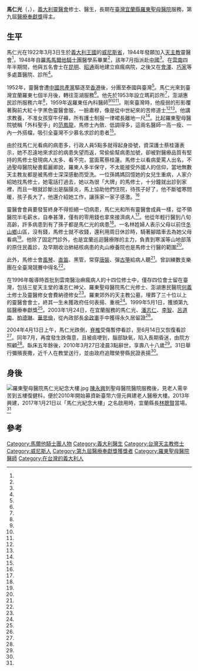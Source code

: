 {{Infobox_Person
| name = 馬仁光（{{lang|it|Marinello Renato}}）
|box_width= 
| caption        = 
|occupation= 修士、醫師
| period = 
|birth_name=
| other_names =
| Sex = 男
|birth_date= 1922年3月3日
|birth_place= {{flag|義大利|1861}}[[威尼斯省|威尼斯省]]
|death_date={{death date and age|2010|3|27|1922|3|3}}
|death_place= {{TWN}}[[宜蘭縣|宜蘭縣]][[羅東鎮_(臺灣)|羅東鎮]][[羅東聖母醫院|羅東聖母醫院]]
| nationality =
| residence =
| party = 
| religion = [[天主教|天主教]]
| spouse = 
| relatives =
|awards=醫療奉獻獎（1999年）
| educate =[[馬爾他騎士團|馬爾他騎士團]]
| past =
}}
'''馬仁光'''（{{lang-it|Marinello Renato}}，{{bd|1922年|3月3日|2010年|3月27日|}}），[[義大利|義大利]][[靈醫會|靈醫會]]修士、醫生，長期在[[臺灣|臺灣]][[宜蘭縣|宜蘭縣]][[羅東聖母醫院|羅東聖母醫院]]服務，第九屆[[醫療奉獻獎|醫療奉獻獎]]得主。

==生平==
馬仁光在1922年3月3日生於[[義大利王國_(1861年－1946年)|義大利王國]]的[[威尼斯省|威尼斯省]]，1944年發願加入[[天主教|天主教]]靈醫會<ref name="陳永興"/>，1948年自[[羅馬|羅馬]][[馬爾他騎士團|馬爾他騎士團]]醫學系畢業<ref name="1999-04-25小檔案"/>，該年7月指派赴[[中華民國_(大陸時期)|中國]]<ref name="陳永興"/>。在[[雲南|雲南]]四年半期間，他與五名會士在[[昆明|昆明]]、[[昭通|昭通]]兩地建立痲瘋病院，之後又在[[會澤縣|會澤]]、[[巧家縣|巧家]]等多處蓋醫院、診所<ref name="李淑娟1"/>。

1952年，靈醫會遭[[中國共產黨|中國共產黨]]驅逐至[[香港|香港]]後，分團至泰國與臺灣<ref name="陳永興"/>。馬仁光來到臺灣宜蘭羅東七個半月後，轉往澎湖服務<ref name="李淑娟1"/>。他先於1953年設立瑪莉診所<ref name="陳永興"/>，澎湖惠民診所服務六年<ref name="李淑娟1"/>，1959年返羅東任內科醫師<ref name="陳永興"/><ref name="李淑娟1"/><ref name="1999-04-25"/>。剛來臺灣時，他瘦弱的形影覆著胸前大紅十字黑色靈醫會服，一臉肅穆，像是從中世紀來的苦修道士<ref name="李淑娟1"/><ref name="游明金"/>。他講求教養，不准女孩穿牛仔褲，所有護士制服一律裙長離地一尺<ref name="1999-04-25"/>。比起羅東聖母醫院號稱「外科聖手」的[[范鳳龍|范鳳龍]]，馬修士內斂、低調得多，這兩名醫師一高一瘦、一內一外搭檔，吸引全臺灣不少慕名求診的患者<ref name="李淑娟1"/>。

由於找馬仁光看病的病患多，行政人員5點多就得起身掛號，資深護士蔡桂蓮表示，她不忍遠地來求診的病患失望而返，常偷偷幫病患加號，卻被對醫療品質有堅持的馬修士發現病人太多、看不完，當面罵蔡桂蓮。馬修士以看病愛罵人出名，不過聖母醫院秘書藍麗卿說，羅東人多半保守，不太能接受外國人的信仰，當地無數天主教友都是被馬修士深深感動而受洗。一位孫媽媽回憶她的女兒生重病，人家介紹她找馬修士，她電話打過去，她以為很「大牌」的馬修士，十分鐘就出診到家裡，而且一眼就診斷出是腦膜炎，馬上協助他們住院，待孩子好了，他不斷噓寒問暖，孩子長大了，他還介紹她工作，讓孫家一家子感激。<ref name="1999-04-25"/>

靈醫會會員要發誓終身不得拒絕一切病患，馬仁光和所有靈醫會成員一樣，從不領醫院半毛薪水，自奉甚薄，僅有的零用錢也拿來接濟病人<ref name="李淑娟2"/>。他從年輕行醫到八旬高齡，許多病患到有了孫子都是馬仁光的病患<ref name="羅建旺2"/>。一名林姓婦人表示父母以前住[[冬山鄉|冬山鄉]]山區，沒有錢，馬修士就不收錢，還利用周日休診時，騎著腳踏車去為她父母看病<ref name="羅建旺1"/>。他除了固定門診外，也是宜蘭巡迴醫療隊的主力，負責到寒溪等山地部落的原住民義診，及早期收治肺結核病患的丸山療養院也是馬修士行醫的範圍<ref name="李淑娟1"/>。

此外，馬修士會[[風琴|風琴]]、[[直笛|直笛]]、黑管，常穿[[唐裝|唐裝]]、彈[[古箏|古箏]]給病人聽<ref name="游明金"/>。曾訓練數支樂團在全臺灣競賽中得名<ref name="1999-04-25小檔案"/>。

在1996年報導時首批到雲南醫治痳瘋病人的十四位修士中，僅存四位會士留在臺灣，包括三星天主堂的潘志仁神父、羅東聖母醫院馬仁光修士、澎湖惠民醫院[[何義士|何義士]]修士及靈醫修女會費納德修女<ref name="廖雅欣"/>。羅東郊外的天主教公墓，埋葬了三十位以上的靈醫會會士，終其一生未獲政府任何表揚、重視<ref name="李淑娟2"/>。1999年5月1日，獲頒第九屆醫療奉獻獎<ref name="郭姿均"/>。2003年1月24日，在宜蘭服務的馬仁光、[[潘志仁|潘志仁]]、[[李智_(神父)|李智]]、[[呂道南|呂道南]]、[[柏德琳|柏德琳]]、[[華思儉|華思儉]]，從內政部長[[余政憲|余政憲]]手中獲得永久居留證<ref name="羅建旺"/>。

2004年4月13日上午，馬仁光跌倒，[[脊椎|脊椎]]受傷暫停看診，至6月14日又恢復看診<ref name="羅建旺1"/>。同年7月，再度發生跌傷意，且被痰哽到，腦部缺氧，陷入長期昏迷，由院方照顧<ref name="羅建旺2"/>。臥床五年餘後，2010年3月27日凌晨3點辭世，享壽八十八歲<ref name="游明金"/>。31日舉行彌殯喪撒，近千人在教堂送行，並由政府追贈榮譽縣民證表揚<ref name="陳永興"/>。

==身後==
[[File:羅東聖母醫院馬仁光紀念大樓.jpg|thumb]]
[[陳永興|陳永興]]到聖母醫院醫院服務後，見老人需辛苦到五樓復健科，便於2010年開始募資新臺幣六億元興建老人醫療大樓。2013年興建，2017年1月21日以「馬仁光紀念大樓」之名啟用時，宜蘭縣長[[林聰賢|林聰賢]]當場。<ref name="簡惠茹"/>
==參考==
{{portal box|人物|義大利|台灣|醫學|天主教}}
{{reflist|1|refs=

<ref name="簡惠茹">{{Cite news|url=https://news.ltn.com.tw/news/local/paper/1073196|title=25萬人次捐款 聖母醫院老人醫療大樓竣工|author=簡惠茹|language=zh-tw|newspaper=《自由時報》|date=2017-01-22 |accessdate=2022-03-12}}</ref>

<ref name="陳永興">{{Cite news|url=|title=【人物】為天主作工 羅東仁醫 馬仁光（1922〜2010）|author=陳永興|language=zh-tw|newspaper=《民報》|date= 2021-05-25|accessdate=2022-03-12}}</ref>

<ref name="羅建旺">{{Cite news|url=|title=老傳教士 正港台灣人 服務台灣半世紀 終於等到這一天 六人獲永久居留證|author=羅建旺|language=zh-tw|newspaper=《聯合報》|date=2003-01-25|accessdate=}}</ref>

<ref name="廖雅欣">{{Cite news|url=|title=四外籍會士50年如一日 在這裡落地生根 費納德修女接生過三萬多個蘭陽寶寶 寧在台灣養老 靈醫會 來華奉獻半世紀|author=廖雅欣|language=zh-tw|publisher=《聯合報》|date=1996-10-27|accessdate=}}</ref>

<ref name="1999-04-25小檔案">{{Cite news|url=|title=小檔案 馬仁光|author=|language=zh-tw|publisher=《民生報》|date=1999-04-25|accessdate=}}</ref>

<ref name="李淑娟1">{{Cite news|url=|title=用愛為醫療添薪|author=李淑娟|language=zh-tw|publisher=《民生報》|date=1999-04-25|accessdate=}}</ref>

<ref name="李淑娟2">{{Cite news|url=|title=《用愛為醫療添薪》醫學校園巡迴演講 行醫，不是‘做愛做的事’，而是用‘愛’做為事…靈醫會傳奇撼動600國防師生心靈|author=李淑娟|language=zh-tw|publisher=《民生報》|date=1999-10-05|accessdate=}}</ref>

<ref name="羅建旺1">{{Cite news|url=|title=「阿公仔」 恢復看診了 83歲的聖母醫院內科主治醫師、義籍修士馬仁光 跌傷痊癒 不少病患看病也看他|author=羅建旺|language=zh-tw|publisher=《聯合報》|date=2004-06-15|accessdate=}}</ref>

<ref name="羅建旺2">{{Cite news|url=|title=昏迷半年多 「馬爺爺快醒吧」 85歲義籍修士來台行醫半世紀 去年兩度跌傷 同仁、病患好不捨 天天祈禱醫療巨人重新站起來|author=羅建旺|language=zh-tw|publisher=《聯合報》|date=2006-02-28|accessdate=}}</ref>

<ref name="游明金">{{Cite news|url=https://news.ltn.com.tw/news/life/paper/383205|title=義籍醫生視病如親 奉獻半世紀「走了」|author=游明金|language=zh-tw|publisher=《自由時報》|date=2010-03-28|accessdate=2019-12-18|archive-url=https://web.archive.org/web/20191218003245/https://news.ltn.com.tw/news/life/paper/383205|archive-date=2019-12-18|dead-url=no}}</ref>

<ref name="郭姿均">{{Cite news|url=|title=陳金山除夕燒掉病人的帳簿、陳清森去年婉拒提名後來遽逝 代領醫療奉獻獎 家人淚盈眶|author=郭姿均|language=zh-tw|publisher=《聯合報》|date=1999-05-02|accessdate=}}</ref>

<ref name="1999-04-25">{{Cite news|url=|title=《第九屆醫療奉獻獎個人獎得主素描6》馬仁光 連'媽祖婆'也指示病患看他 太晚就醫 他罵 病程拖久 他罵 忘了回診 還央人打電話問|author=|language=zh-tw|publisher=《民生報》|date=1999-04-25|accessdate=}}</ref>
}}


{{DEFAULTSORT:Renato, Marinello}}
[[Category:馬爾他騎士團人物|Category:馬爾他騎士團人物]]
[[Category:義大利醫生|Category:義大利醫生]]
[[Category:台灣天主教修士|Category:台灣天主教修士]]
[[Category:威尼斯人|Category:威尼斯人]]
[[Category:第九屆醫療奉獻獎獲獎者|Category:第九屆醫療奉獻獎獲獎者]]
[[Category:羅東聖母醫院醫師|Category:羅東聖母醫院醫師]]
[[Category:在台灣的義大利人|Category:在台灣的義大利人]]